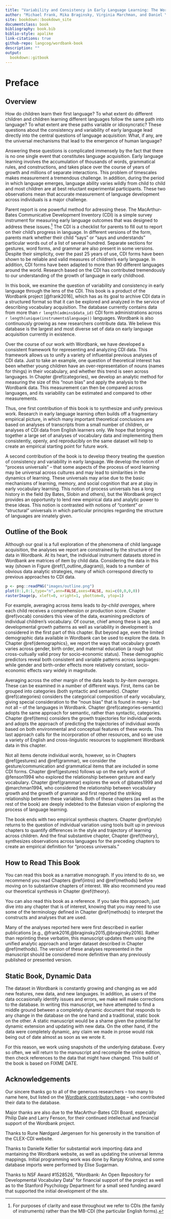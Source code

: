 ```yaml
--- 
title: "Variability and Consistency in Early Language Learning: The Wordbank Project"
author: "Michael Frank, Mika Braginsky, Virginia Marchman, and Daniel Yurovsky"
site: bookdown::bookdown_site
documentclass: book
bibliography: book.bib
biblio-style: apalike
link-citations: true
github-repo: langcog/wordbank-book
description: ""
output:
  bookdown::gitbook
---
```


# Preface {-}

## Overview {-}

How do children learn their first language? To what extent do different children and children learning different languages follow the same path into language? To what extent are these paths variable or idiosyncratic? These questions about the consistency and variability of early language lead directly into the central questions of language acquisition: What, if any, are the universal mechanisms that lead to the emergence of human language?

Answering these questions is complicated immensely by the fact that there is no one single event that constitutes language acquisition. Early language learning involves the accumulation of thousands of words, grammatical rules, and constructions, and takes place over the course of years of growth and millions of separate interactions. This problem of timescales makes measurement a tremendous challenge. In addition, during the period in which language emerges, language ability varies wildly from child to child and most children are at best reluctant experimental participants. These two observations mean that accurate measurement of language development across individuals is a major challenge. 

Parent report is one powerful method for adressing these. The MacArthur-Bates Communicative Development Inventory (CDI) is a simple survey instrument for measuring early language outcomes that was designed to address these issues.^[For purposes of clarity and ease throughout we refer to CDIs (the family of instruments) rather than the MB-CDI (the particular English forms).] The CDI is a checklist for parents to fill out to report on their child’s progress in language. In different versions of the form, parents mark whether their child “says” or “says and understands” particular words out of a list of several hundred. Separate sections for gestures, word forms, and grammar are also present in some versions. Despite their simplicity, over the past 25 years of use, CDI forms have been shown to be reliable and valid measures of children’s early language. In addition, CDI forms have been adapted to more than 90 different languages around the world. Research based on the CDI has contributed tremendously to our understanding of the growth of language in early childhood. 

In this book, we examine the question of variability and consistency in early language through the lens of the CDI. This book is a product of the Wordbank project [@frank2016], which has as its goal to archive CDI data in a structured format so that it can be explored and analyzed in the service of describing vocabulary acquisition. The database currently contains data from more than `r length(admins$data_id)` CDI form administrations across `r length(unique(instruments$language))` languages. Wordbank is also continuously growing as new researchers contribute data. We believe this database is the largest and most diverse set of data on early language acquisition currently in existence.

Over the course of our work with Wordbank, we have developed a consistent framework for representing and analyzing CDI data. This framework allows us to unify a variety of influential previous analyses of CDI data. Just to take an example, one question of theoretical interest has been whether young children have an over-representation of nouns (names for things) in their vocabulary, and whether this trend is seen across languages. In Chapter \@ref(categories), we develop an analytic method for measuring the size of this “noun bias” and apply the analysis to the Wordbank data. This measurement can then be compared across languages, and its variability can be estimated and compared to other measurements. 

Thus, one first contribution of this book is to synthesize and unify previous work. Research in early language learning often builds off a fragmentary empirical picture, in which many important theoretical conclusions are based on analyses of transcripts from a small number of children, or analyses of CDI data from English learners only. We hope that bringing together a large set of analyses of vocabulary data and implementing them consistently, openly, and reproducibly on the same dataset will help to create an empirical starting point for future work. 

A second contribution of the book is to develop theory treating the question of consistency and variability in early language. We develop the notion of “process universals” -- that some aspects of the process of word learning may be universal across cultures and may lead to similarities in the dynamics of learning. These universals may arise due to the basic mechanisms of learning, memory, and social cognition that are at play in early vocabulary learning. This notion of process universals has a long history in the field (by Bates, Slobin and others), but the Wordbank project provides an opportunity to lend new empirical data and analytic power to these ideas. This notion is contrasted with notions of “content” or “structural” universals in which particular principles regarding the structure of languages are innately given. 

## Outline of the Book {-}

Although our goal is a full exploration of the phenomena of child language acquisition, the analyses we report are constrained by the structure of the data in Wordbank. At its heart, the individual instrument datasets stored in Wordbank are matrices of item by child data. Considering the data in this way (shown in Figure \@ref(1_outline_diagram)), leads to a number of obvious data analytic strategies, many of which correspond directly to previous approaches to CDI data. 

```r
p <- png::readPNG("images/outline.png")
plot(0:1,0:1,type="n",ann=FALSE,axes=FALSE, mai=c(0,0,0,0))
rasterImage(p, xleft=0, xright=1, ybottom=0, ytop=1)
```

For example, averaging across items leads to *by-child averages*, where each child receives a comprehension or production score. Chapter \@ref(vocab) considers this view of the data, examining predictors of individual children's vocabulary. Of course, chief among these is age, and developmental growth patterns as well as variability in development is considered in the first part of this chapter. But beyond age, even the limited demographic data available in Wordbank can be used to explore the data. In Chapter \@ref{demographics}, we report the ways that vocabulary growth varies across gender, birth order, and maternal education (a rough but cross-cultually valid proxy for socio-economic status). These demographic predictors reveal both consistent and variable patterns across languages: while gender and birth-order effects more relatively constant, socio-economic effects vary widely in magnitude. 

Averaging across the other margin of the data leads to *by-item averages*. These can be examined in a number of different ways. First, items can be grouped into categories (both syntactic and semantic). Chapter \@ref(categories) considers the categorical composition of early vocabulary, giving special consideration to the "noun bias" that is found in many -- but not all -- of the languages in Wordbank. Chapter \@ref(categories-semantic) adopts the same approach for semantic, rather than syntactic, categories. Chapter \@ref(items) considers the growth trajectories for individual words and adopts the approach of predicting the trajectories of individual words based on both environmental and conceptual features of these words. This last approach calls for the incorporation of other resources, and so we use a variety of English and cross-linguistic resources to supplement Wordbank data in this chapter. 

Not all items denote individual words, however, so in Chapters \@ref(gestures) and \@ref(grammar), we consider the gesture/communication and grammatical items that are included in some CDI forms. Chapter \@ref(gestures) follows up on the early work of @fenson1994 who explored the relationship between gesture and early vocabulary. Chapter \@ref(grammar) explores the work of @bates1999 and @marchman1994, who considered the relationship between vocabulary growth and the growth of grammar and first reported the striking relationship between these variables. Both of these chapters (as well as the rest of the book) are deeply indebted to the Batesian vision of exploring the process of language learning.

The book ends with two empirical synthesis chapters. Chapter \@ref{style} returns to the question of individual variation using tools built up in previous chapters to quantify differences in the style and trajectory of learning across children. And the final substantive chapter, Chapter \@ref{theory}, synthesizes observations across languages for the preceding chapters to create an empirical definition for "process universals."

## How to Read This Book {-}

You can read this book as a narrative monograph. If you intend to do so, we recommend you read Chapters \@ref{intro} and \@ref{methods} before moving on to substantive chapters of interest. We also recommend you read our theoretical synthesis in Chapter \@ref{theory}. 

You can also read this book as a reference. If you take this approach, just dive into any chapter that is of interest, knowing that you may need to use some of the terminology defined in Chapter \@ref{methods} to interpret the constructs and analyses that are used. 

Many of the analyses reported here were first described in earlier publications [e.g., @frank2016,@braginsky2015,@braginsky2016]. Rather than reprinting these verbatim, this manuscript updates them using the unified analytic approach and larger dataset described in Chapter \@ref(methods). The version of these analyses represented in the manuscript should be considered more definitive than any previously published or presented version. 

## Static Book, Dynamic Data {-}

The dataset in Wordbank is constantly growing and changing as we add new features, new data, and new languages. In addition, as users of the data occasionally identify issues and errors, we make will make corrections to the database. In writing this manuscript, we have attempted to find a middle ground between a completely dynamic document that responds to any change in the database on the one hand and a traditional, static book on the other. A static manuscript would be a shame given the potential for dynamic extension and updating with new data. On the other hand, if the data were completely dynamic, any claim we made in prose would risk being out of date almost as soon as we wrote it. 

For this reason, we work using snapshots of the underlying database. Every so often, we will return to the manuscript and recompile the online edition, then check references to the data that might have changed. This build of the book is based on FIXME DATE.

## Acknowledgements {-}

Our sincere thanks go to all of the generous researchers -- too many to name here, but listed on the [Wordbank contributors page](http://wordbank.stanford.edu/contributors) -- who contributed their data to the database. 

Major thanks are also due to the MacArthur-Bates CDI Board, especially Philip Dale and Larry Fenson, for their continued intellectual and financial support of the Wordbank project. 

Thanks to Rune Nørdgard Jørgensen for his generosity in the transition of the CLEX-CDI website. 

Thanks to Danielle Kellier for substantial work importing data and mantaining the Wordbank website, as well as updating the universal lemma mappings. Initial programming work was done by Ranjay Krishna, and some database imports were performed by Elise Sugarman.  

Thanks to NSF Award #1528526, "Wordbank: An Open Repository for Developmental Vocabulary Data" for financial support of the project as well as to the Stanford Psychology Department for a small seed funding award that supported the initial development of the site. 
